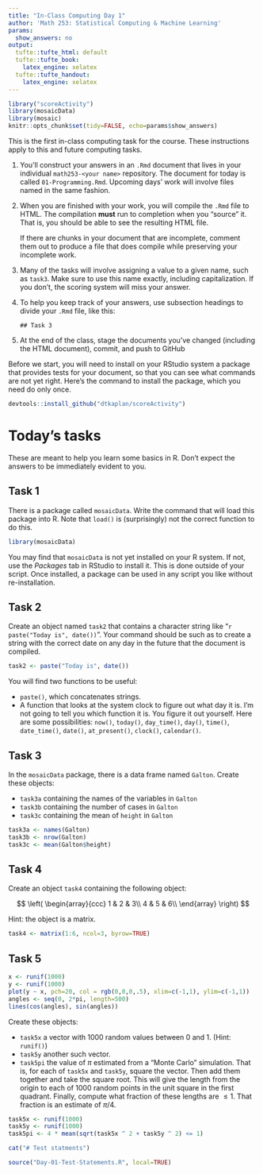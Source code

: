 ```yaml
---
title: "In-Class Computing Day 1"
author: 'Math 253: Statistical Computing & Machine Learning'
params:
  show_answers: no
output:
  tufte::tufte_html: default
  tufte::tufte_book:
    latex_engine: xelatex
  tufte::tufte_handout:
    latex_engine: xelatex
---
```


```r
library("scoreActivity")
library(mosaicData)
library(mosaic)
knitr::opts_chunk$set(tidy=FALSE, echo=params$show_answers)
```

This is the first in-class computing task for the course.  These instructions apply to this and future computing tasks.

1. You'll construct your answers in an `.Rmd` document that lives in your individual `math253-<your name>` repository. The document for today is called `01-Programming.Rmd`. Upcoming days' work will involve files named in the same fashion.
#. When you are finished with your work, you will compile the `.Rmd` file to HTML. The compilation **must** run to completion when you "source" it. That is, you should be able to see the resulting HTML file.

    If there are chunks in your document that are incomplete, comment them out to produce a file that does compile while preserving your incomplete work.
#. Many of the tasks will involve assigning a value to a given name, such as `task3`.  Make sure to use this name exactly, including capitalization.  If you don't, the scoring system will miss your answer.
#. To help you keep track of your answers, use subsection headings to divide your `.Rmd` file, like this:

    `## Task 3 `
#. At the end of the class, stage the documents you've changed (including the HTML document), commit, and push to GitHub

Before we start, you will need to install on your RStudio system a package that provides tests for your document, so that you can see what commands are not yet right. Here's the command to install the package, which you need do only once.

```r
devtools::install_github("dtkaplan/scoreActivity")
```

# Today's tasks

These are meant to help you learn some basics in R.  Don't expect the answers to be immediately evident to you.

\enlargethispage{1in}

## Task 1

There is a package called `mosaicData`.  Write the command that will load this package into R.  Note that `load()` is (surprisingly) not the correct function to do this.

```r
library(mosaicData)
```

You may find that `mosaicData` is not yet installed on your R system.  If not, use the *Packages* tab in RStudio to install it.  This is done outside of your script.  Once installed, a package can be used in any script you like without re-installation.

## Task 2

Create an object named `task2` that contains a character string like
"`r paste("Today is", date())`".  Your command should be such as to create a string with the correct date on any day in the future that the document is compiled.

```r
task2 <- paste("Today is", date())
```

You will find two functions to be useful:

* `paste()`, which concatenates strings.
* A function that looks at the system clock to figure out what day it is.  I'm not going to tell you which function it is.  You figure it out yourself.  Here are some possibilities: `now()`, `today()`, `day_time()`, `day()`, `time()`, `date_time()`, `date()`, `at_present()`, `clock()`, `calendar()`.

## Task 3

In the `mosaicData` package, there is a data frame named `Galton`.  Create these objects:

* `task3a` containing the names of the variables in `Galton`
* `task3b` containing the number of cases in `Galton`
* `task3c` containing the mean of `height` in `Galton`

```r
task3a <- names(Galton)
task3b <- nrow(Galton)
task3c <- mean(Galton$height)
```



## Task 4

Create an object `task4` containing the following object:

$$ \left( 
\begin{array}{ccc}
1 & 2 & 3\\
4 & 5 & 6\\
\end{array}
\right) $$

Hint: the object is a matrix.

```r
task4 <- matrix(1:6, ncol=3, byrow=TRUE)
```

## Task 5

```r
x <- runif(1000)
y <- runif(1000)
plot(y ~ x, pch=20, col = rgb(0,0,0,.5), xlim=c(-1,1), ylim=c(-1,1))
angles <- seq(0, 2*pi, length=500)
lines(cos(angles), sin(angles))
```

Create these objects:

* `task5x` a vector with 1000 random values between 0 and 1. (Hint: `runif()`)
* `task5y` another such vector.
* `task5pi` the value of $\pi$ estimated from a "Monte Carlo" simulation.  That is, for each of `task5x` and `task5y`, square the vector.  Then add them together and take the square root.  This will give the length from the origin to each of 1000 random points in the unit square in the first quadrant.  Finally, compute what fraction of these lengths are $\leq 1$.  That fraction is an estimate of $\pi / 4$.

```r
task5x <- runif(1000)
task5y <- runif(1000)
task5pi <- 4 * mean(sqrt(task5x ^ 2 + task5y ^ 2) <= 1)
```

```r
cat("# Test statments")
```

```r
source("Day-01-Test-Statements.R", local=TRUE)
```

